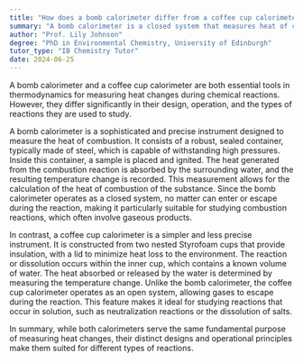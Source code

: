 ```yaml
---
title: "How does a bomb calorimeter differ from a coffee cup calorimeter?"
summary: "A bomb calorimeter is a closed system that measures heat of combustion, while a coffee cup calorimeter measures heat of solution or reaction in an open system."
author: "Prof. Lily Johnson"
degree: "PhD in Environmental Chemistry, University of Edinburgh"
tutor_type: "IB Chemistry Tutor"
date: 2024-06-25
---
```


A bomb calorimeter and a coffee cup calorimeter are both essential tools in thermodynamics for measuring heat changes during chemical reactions. However, they differ significantly in their design, operation, and the types of reactions they are used to study.

A bomb calorimeter is a sophisticated and precise instrument designed to measure the heat of combustion. It consists of a robust, sealed container, typically made of steel, which is capable of withstanding high pressures. Inside this container, a sample is placed and ignited. The heat generated from the combustion reaction is absorbed by the surrounding water, and the resulting temperature change is recorded. This measurement allows for the calculation of the heat of combustion of the substance. Since the bomb calorimeter operates as a closed system, no matter can enter or escape during the reaction, making it particularly suitable for studying combustion reactions, which often involve gaseous products.

In contrast, a coffee cup calorimeter is a simpler and less precise instrument. It is constructed from two nested Styrofoam cups that provide insulation, with a lid to minimize heat loss to the environment. The reaction or dissolution occurs within the inner cup, which contains a known volume of water. The heat absorbed or released by the water is determined by measuring the temperature change. Unlike the bomb calorimeter, the coffee cup calorimeter operates as an open system, allowing gases to escape during the reaction. This feature makes it ideal for studying reactions that occur in solution, such as neutralization reactions or the dissolution of salts.

In summary, while both calorimeters serve the same fundamental purpose of measuring heat changes, their distinct designs and operational principles make them suited for different types of reactions.
    